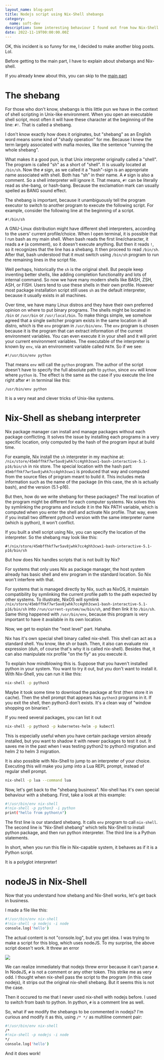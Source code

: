 ```yaml
---
layout_name: blog-post
title: Nodejs script using Nix-Shell shebangs
category:
  name: soft-dev
description: Some interesting behaviour I found out from how Nix-Shell shebangs works
date: 2022-11-19T00:00:00.00Z
---
```


OK, this incident is so funny for me, I decided to make another blog posts. Lol.

Before getting to the main part, I have to explain about shebangs and Nix-shell.

If you already knew about this, you can skip to the [main part](#nodejs-in-nix-shell)

# The shebang

For those who don't know, shebangs is this little pun we have in the context
of shell scripting in Unix-like environment. When you open an executable shell script,
most often it will have these character at the beginning of the line: `#!`.
That is called a shebang.

I don't know exactly how does it originates, but "shebang" as an English word
means some kind of "shady operation" for me. Because I knew the term largely
associated with mafia movies, like the sentence "running the whole shebang".

What makes it a good pun, is that Unix interpreter originally called
a "shell". The program is called "sh" as a short of "shell".
It is usually located at `/bin/sh`. Now the `#` sign, as we called it a "hash"-sign
is an appropriate name associated with shell. Both has "sh" in their name.
A `#` sign is also a comment. So a shell interpreter will ignore it.
That means, `#!` can be literally read as she-bang, or hash-bang.
Because the exclamation mark can usually spelled as BANG sound effect.

The shebang is important, because it unambiguously tell the program executor
to switch to another program to execute the following script. For example,
consider the following line at the beginning of a script.

```
#!/bin/sh
```

A GNU-Linux distribution might have different shell interpreters, according to the users'
current profile/choice. When I open terminal, it is possible that I run bash as my main shell.
When bash reads the first line/character, it reads a `#` (a comment), so it doesn't execute anything.
But then it reads `!`, so it recognizes that the line has a shebang.
It then proceed to read `/bin/sh`. After that, bash understood that it must switch
using `/bin/sh` program to run the remaining lines in the script file.

Well perhaps, historically the `sh` is the original shell. But people keep inventing
better shells, like adding completion functionality and lots of internal command.
So now we have many modern shells like BASH, ZSH, ASH, or FISH. Users tend
to use these shells in their own profile. However most package installation script still
uses `sh` as the default interpreter, because it usually exists in all machines.

Over time, we have many Linux distros and they have their own preferred opinion
on where to put binary programs. The shells might be located in `/bin` or `/usr/bin`
or `/usr/local/bin`. To make things simple, we somehow agreed that a single switcher program
exists in the same location in all distro, which is the `env` program in `/usr/bin/env`.
The `env` program is chosen because it is the program that can extract information
of the current environment variables. You can even execute it in your shell and it will print your
current environment variables. The executable of the interpreter is known by `env`, via
an environment variable called `PATH`. So if we see:

```
#!/usr/bin/env python
```

That means `env` will call the `python` program. The author of the script doesn't
have to specify the full absolute path to `python`, since `env` will know where `python` is.
The effect is the same as the case if you execute the line right after `#!` in terminal like this:

```
/usr/bin/env python
```

It is a very neat and clever tricks of Unix-like systems.

# Nix-Shell as shebang interpreter

Nix package manager can install and manage packages without each package conflicting.
It solves the issue by installing each programs in a very specific location,
only computed by the hash of the program input at build time.

For example, Nix install the `sh` interpreter in my machine at:
`/nix/store/45mbffhkf7wr5av8jwhk7cc4ghh3cwx1-bash-interactive-5.1-p16/bin/sh`
in nix store. The special location with the hash part: `45mbffhkf7wr5av8jwhk7cc4ghh3cwx1`
is produced that way and computed from the source files of program meant to build it.
This includes meta information such as the name of the package (in this case, the sh is actually bash),
and the version (5.1-p16).

But then, how do we write shebang for these packages? The real location of the program
might be different for each computer systems. Nix solves this by symlinking the programs
and include it in the Nix PATH variable, which is computed when you enter the shell
and activate Nix profile. That way, even if you install two different python3 version with the
same interpreter name (which is python), it won't conflict.

If you built a shell script using Nix, you can specify the location of the interpreter.
So the shebang may look like this:

```
#!/nix/store/45mbffhkf7wr5av8jwhk7cc4ghh3cwx1-bash-interactive-5.1-p16/bin/sh
```

But how does Nix handles scripts that is not built by Nix?

For systems that only uses Nix as package manager, the host system already has
basic shell and env program in the standard location. So Nix won't interfere with that.

For systems that is managed directly by Nix, such as NixOS, it maintain compatibility
by symlinking the current profile path to the path expected by other systems.
To illustrate, NixOS will symlink `/nix/store/45mbffhkf7wr5av8jwhk7cc4ghh3cwx1-bash-interactive-5.1-p16/bin/sh`
into `/run/current-system/sw/bin/sh`, and then link it to `/bin/sh`. Same thing happened with `/usr/bin/env`,
because this program is very important to have it available in its own location.

Now, we get to explain the "next level" part. Hahaha.

Nix has it's own special shell binary called nix-shell. This shell can act as a standard shell.
You know, like sh or bash. Then, it also can evaluate nix expression (duh, of course that's why it is called nix-shell).
Besides that, it can also manipulate nix profile "on the fly" as you execute it.

To explain how mindblowing this is. Suppose that you haven't installed python in your system.
You want to try it out, but you don't want to install it. With Nix-Shell, you can run it like this:

```bash
nix-shell -p python3
```

Maybe it took some time to download the package at first (then store it in cache).
Then the shell prompt that appears has `python3` programs in it. If you exit the shell,
then python3 don't exists. It's a clean way of "window shopping on binaries".

If you need several packages, you can list it out

```bash
nix-shell -p python3 -p kubernetes-helm -p kubectl
```

This is especially useful when you have certain package version already installed, but you
want to shadow it with newer packages to test it out. It saves me in the past when I was testing
python2 to python3 migration and helm 2 to helm 3 migration.

It is also possible with Nix-Shell to jump to an interpreter of your choice. Executing this
will make you jump into a Lua REPL prompt, instead of regular shell prompt.

```bash
nix-shell -p lua --command lua
```

Now, let's get back to the "shebang business". Nix-shell has it's own special behaviour with a shebang.
First, take a look at this example:

```bash
#!/usr/bin/env nix-shell
#!nix-shell -p python3 -i python
print("hello from python\n")
```

The first line is our standard shebang. It calls `env` program to call `nix-shell`.
The second line is "Nix-Shell shebang" which tells Nix-Shell to install python package,
and then run python interpreter. The third line is a Python statements.

In short, when you run this file in Nix-capable system, it behaves as if it is a Python script.

It is a polyglot interpreter!

# nodeJS in Nix-Shell

Now that you understand how shebang and Nix-Shell works, let's get back in business.

I made a file like this:

```bash
#!/usr/bin/env nix-shell
#!nix-shell -p nodejs -i node
console.log('hello')
```

The actual content is not "console.log", but you get idea. I was trying to make a script
for this blog, which uses nodeJS. To my surprise, the above script doesn't work.
It threw an error

![](./P1.png)

We can realize immediately that nodejs threw error because it
can't parse `#`. In NodeJS, `#` is not a comment or any other token.
This strike me as very odd. I thought when nix-shell pass the script to the
program (in this case nodejs), it strips out the original nix-shell shebang.
But it seems this is not the case.

Then it occured to me that I never used nix-shell with nodejs before.
I used to switch from bash to python. In python, `#` is a comment line as well.

So, what if we modify the shebangs to be commented in nodejs?
I'm curious and modify it as this, using `/* */` as multiline comment pair:

```bash
#!/usr/bin/env nix-shell
/*
#!nix-shell -p nodejs -i node
*/
console.log('hello')
```

And it does work!
